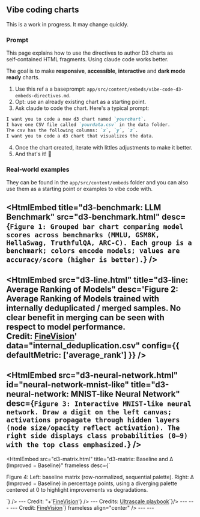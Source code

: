 
## Vibe coding charts

<Note emoji="⚠️" variant="danger">This is a work in progress. It may change quickly.</Note>

### Prompt

This page explains how to use the directives to author D3 charts as self‑contained HTML fragments.
Using claude code works better.

The goal is to make **responsive**, **accessible**, **interactive** and **dark mode ready** charts.

1. Use this ref a a baseprompt: `app/src/content/embeds/vibe-code-d3-embeds-directives.md`.
2. Opt: use an already existing chart as a starting point.
3. Ask claude to code the chart. Here's a typical prompt:

```markdown
I want you to code a new d3 chart named `yourchart`.
I have one CSV file called `yourdata.csv` in the data folder.
The csv has the following columns: `x`, `y`, `z`.
I want you to code a d3 chart that visualizes the data.
```

4. Once the chart created, iterate with littles adjustments to make it better.
5. And that's it! 🎉

### Real‑world examples

They can be found in the `app/src/content/embeds` folder and you can also use them as a starting point or examples to vibe code with.

<HtmlEmbed
  title="d3-benchmark: LLM Benchmark"
  src="d3-benchmark.html" desc={`Figure 1: Grouped bar chart comparing model scores across benchmarks (MMLU, GSM8K, HellaSwag, TruthfulQA, ARC‑C). Each group is a benchmark; colors encode models; values are accuracy/score (higher is better).`}  />
---
  <HtmlEmbed
  src="d3-line.html"
  title="d3-line: Average Ranking of Models"
  desc='Figure 2: Average Ranking of Models trained with internally deduplicated / merged samples. No clear benefit in merging can be seen with respect to model performance.<br/> Credit: <a href="https://huggingface.co/spaces/HuggingFaceM4/FineVision" target="_blank">FineVision</a>'
  data="internal_deduplication.csv"
  config={{
    defaultMetric: ['average_rank']
  }}
/>
---
  <HtmlEmbed
    src="d3-neural-network.html"
    id="neural-network-mnist-like"
    title="d3-neural-network: MNIST-like Neural Network"
    desc={`Figure 3: Interactive MNIST-like neural network. Draw a digit on the left canvas; activations propagate through hidden layers (node size/opacity reflect activation). The right side displays class probabilities (0–9) with the top class emphasized.`}
  />
---
  <HtmlEmbed
    src="d3-matrix.html"
    title="d3-matrix: Baseline and Δ (Improved − Baseline)"
    frameless
    desc={`<p>
  Figure 4: Left: baseline matrix (row-normalized, sequential palette).
  Right: Δ (Improved − Baseline) in percentage points, using a diverging palette centered at 0 to highlight improvements vs degradations.
</p>`}
  />
---
  <HtmlEmbed title="d3-line-quad: Comparison across thresholds" src="d3-line-quad.html" desc={"Figure 5: Comparison across thresholds for all four filters individually: Formatting, Relevance, Visual Dependency, and Image-Question Correspondence <br/> Credit: "+'<a href="https://huggingface.co/spaces/HuggingFaceM4/FineVision" target="_blank">FineVision</a>'} />
---
<HtmlEmbed src="d3-bar.html" title="d3-bar: Memory usage with recomputation" desc={`Figure 6: Memory usage with recomputation.<br/>Credits: <a href="https://huggingface.co/spaces/nanotron/ultrascale-playbook?section=activation_recomputation" target="_blank">Ultrascale playbook</a>`}/>
--- 
  <HtmlEmbed src="d3-pie.html" title="d3-pie: Pie charts by category" desc='Figure 7: Comparison across thresholds for all four filters individually: Formatting, Relevance, Visual Dependency, and Image-Question Correspondence <br/> Credit: <a href="https://huggingface.co/spaces/HuggingFaceM4/FineVision" target="_blank">FineVision</a>' /> 
--- 
  <HtmlEmbed src="d3-pie-quad.html" title="d3-pie-quad: Quad donuts by metric" align="center" frameless desc={'Quad view: Answer Tokens, Number of Samples, Number of Turns, Number of Images.'} />
---
<HtmlEmbed src="d3-scatter.html" title="d3-scatter: 2D projection by category" desc={`Figure 8: Dataset visualization via UMAP <br/> Credit: <a href="https://huggingface.co/spaces/HuggingFaceM4/FineVision" target="_blank">FineVision</a>`} frameless align="center" />
---
<HtmlEmbed
  src="d3-trackio.html"
  title="Résultats TrackIO"
/>
---

